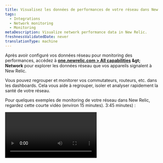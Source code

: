 ```yaml
---
title: Visualisez les données de performances de votre réseau dans New Relic
tags:
  - Integrations
  - Network monitoring
  - Monitoring
metaDescription: Visualize network performance data in New Relic.
freshnessValidatedDate: never
translationType: machine
---
```


Après avoir configuré vos données réseau pour monitoring des performances, accédez à <DNT>**[one.newrelic.com &gt; All capabilities](https://one.newrelic.com/all-capabilities) &amp;gt; Network**</DNT> pour explorer les données réseau que vos appareils signalent à New Relic.

Vous pouvez regrouper et monitorer vos commutateurs, routeurs, etc. dans les dashboards. Cela vous aide à regrouper, isoler et analyser rapidement la santé de votre réseau.

Pour quelques exemples de monitoring de votre réseau dans New Relic, regardez cette courte vidéo (environ 15 minutes). 3:45 minutes) :

<Video id="rnxfPSR_ZCo" type="youtube" />

## Prérequis [#prerequisites]

* Un compte New Relic. Vous n'en avez pas ? [Inscrivez-vous gratuitement !](https://newrelic.com/signup) Aucune carte de crédit requise.

## Commencez à explorer les données de performances de votre réseau [#explore-network-performance-data]

Vous pouvez voir vos données réseau en allant sur <DNT>**[one.newrelic.com &gt; All capabilities](https://one.newrelic.com/all-capabilities) &amp;gt; Network monitoring**</DNT>.

<img title="Network monitoring overview" alt="Network monitoring overview" src="/images/network_screenshot-full_device-performance.webp" />

<figcaption>
  Tableau de bord disponible dans le réseau monitoring .
</figcaption>

Pour savoir comment résoudre les problèmes de données réseau dans <DNT>**Navigator**</DNT> et <DNT>**Lookout**</DNT>, regardez cette courte vidéo (environ 1 minute). (3:15 minutes).

<Video id="qkakBi0Lc9Y" type="youtube" />